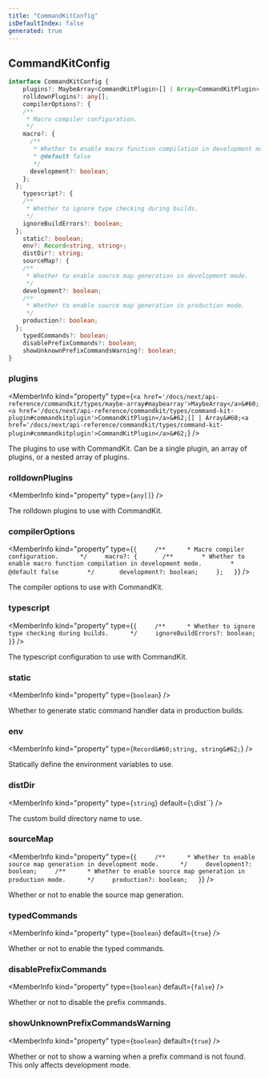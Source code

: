 ```yaml
---
title: "CommandKitConfig"
isDefaultIndex: false
generated: true
---
```



<!-- This file was generated from the CommandKit source. Do not modify. Instead, re-run the "docgen" script -->


## CommandKitConfig

<GenerationInfo sourceFile="packages/commandkit/src/config/types.ts" sourceLine="4" packageName="commandkit" />



```ts title="Signature"
interface CommandKitConfig {
    plugins?: MaybeArray<CommandKitPlugin>[] | Array<CommandKitPlugin>;
    rolldownPlugins?: any[];
    compilerOptions?: {
    /**
     * Macro compiler configuration.
     */
    macro?: {
      /**
       * Whether to enable macro function compilation in development mode.
       * @default false
       */
      development?: boolean;
    };
  };
    typescript?: {
    /**
     * Whether to ignore type checking during builds.
     */
    ignoreBuildErrors?: boolean;
  };
    static?: boolean;
    env?: Record<string, string>;
    distDir?: string;
    sourceMap?: {
    /**
     * Whether to enable source map generation in development mode.
     */
    development?: boolean;
    /**
     * Whether to enable source map generation in production mode.
     */
    production?: boolean;
  };
    typedCommands?: boolean;
    disablePrefixCommands?: boolean;
    showUnknownPrefixCommandsWarning?: boolean;
}
```

<div className="members-wrapper">

### plugins

<MemberInfo kind="property" type={`<a href='/docs/next/api-reference/commandkit/types/maybe-array#maybearray'>MaybeArray</a>&#60;<a href='/docs/next/api-reference/commandkit/types/command-kit-plugin#commandkitplugin'>CommandKitPlugin</a>&#62;[] | Array&#60;<a href='/docs/next/api-reference/commandkit/types/command-kit-plugin#commandkitplugin'>CommandKitPlugin</a>&#62;`}   />

The plugins to use with CommandKit.
Can be a single plugin, an array of plugins, or a nested array of plugins.
### rolldownPlugins

<MemberInfo kind="property" type={`any[]`}   />

The rolldown plugins to use with CommandKit.
### compilerOptions

<MemberInfo kind="property" type={`{     /**      * Macro compiler configuration.      */     macro?: {       /**        * Whether to enable macro function compilation in development mode.        * @default false        */       development?: boolean;     };   }`}   />

The compiler options to use with CommandKit.
### typescript

<MemberInfo kind="property" type={`{     /**      * Whether to ignore type checking during builds.      */     ignoreBuildErrors?: boolean;   }`}   />

The typescript configuration to use with CommandKit.
### static

<MemberInfo kind="property" type={`boolean`}   />

Whether to generate static command handler data in production builds.
### env

<MemberInfo kind="property" type={`Record&#60;string, string&#62;`}   />

Statically define the environment variables to use.
### distDir

<MemberInfo kind="property" type={`string`} default={`\`dist\``}   />

The custom build directory name to use.
### sourceMap

<MemberInfo kind="property" type={`{     /**      * Whether to enable source map generation in development mode.      */     development?: boolean;     /**      * Whether to enable source map generation in production mode.      */     production?: boolean;   }`}   />

Whether or not to enable the source map generation.
### typedCommands

<MemberInfo kind="property" type={`boolean`} default={`true`}   />

Whether or not to enable the typed commands.
### disablePrefixCommands

<MemberInfo kind="property" type={`boolean`} default={`false`}   />

Whether or not to disable the prefix commands.
### showUnknownPrefixCommandsWarning

<MemberInfo kind="property" type={`boolean`} default={`true`}   />

Whether or not to show a warning when a prefix command is not found. This only affects development mode.


</div>
